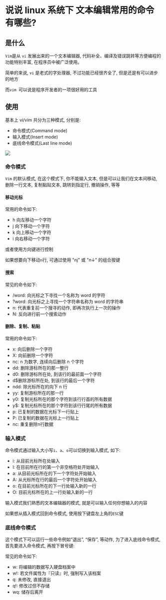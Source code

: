 # 说说 linux 系统下 文本编辑常用的命令有哪些? 

## 是什么

`Vim`是从 `vi` 发展出来的一个文本编辑器, 代码补全、编译及错误跳转等方便编程的功能特别丰富, 在程序员中被广泛使用。

简单的来说,  `vi` 是老式的字处理器, 不过功能已经很齐全了, 但是还是有可以进步的地方

而`vim `可以说是程序开发者的一项很好用的工具

## 使用

基本上 vi/vim 共分为三种模式, 分别是: 

- 命令模式(Command mode)
- 输入模式(Insert mode)
- 底线命令模式(Last line mode)

![](https://static.vue-js.com/265a0080-03d6-11ec-a752-75723a64e8f5.png)

### 命令模式

`Vim` 的默认模式, 在这个模式下, 你不能输入文本, 但是可以让我们在文本间移动, 删除一行文本, 复制黏贴文本, 跳转到指定行, 撤销操作, 等等

#### 移动光标

常用的命令如下: 

- h 向左移动一个字符
- j 向下移动一个字符
- k 向上移动一个字符
- i 向右移动一个字符

或者使用方向键进行控制

如果想要向下移动`n`行, 可通过使用 "nj" 或 "n↓" 的组合按键

#### 搜索

常见的命令如下: 

- /word: 向光标之下寻找一个名称为 word 的字符
- ?word: 向光标之上寻找一个字符串名称为 word 的字符串
- n: 代表重复前一个搜寻的动作, 即再次执行上一次的操作
- N: 反向进行前一个搜索动作

#### 删除、复制、粘贴

常用的命令如下: 

- x: 向后删除一个字符
- X: 向前删除一个字符
- nc: n 为数字, 连续向后删除 n 个字符
- dd: 删除游标所在的那一整行
- d0: 删除游标所在处, 到该行的最前面一个字符
- d$删除游标所在处, 到该行的最后一个字符
- ndd: 除光标所在的向下 n 行
- yy: 复制游标所在的那一行
- y0: 复制光标所在的那个字符到该行行首的所有数据
- y$: 复制光标所在的那个字符到该行行尾的所有数据
- p: 已复制的数据在光标下一行贴上
- P: 已复制的数据在光标上一行贴上
- nc: 重复删除n行数据

### 输入模式

命令模式通过输入大小写`i`、`a`、`o`可以切换到输入模式, 如下: 

- i: 从目前光标所在处输入
- I: 在目前所在行的第一个非空格符处开始输入
- a: 从目前光标所在的下一个字符处开始输入
- A: 从光标所在行的最后一个字符处开始输入
- o: 在目前光标所在的下一行处输入新的一行
- O: 目前光标所在的上一行处输入新的一行

输入模式我们熟悉的文本编辑器的模式, 就是可以输入任何你想输入的内容

如果想从插入模式回到命令模式, 使用按下键盘左上角的`ESC`键

### 底线命令模式

这个模式下可以运行一些命令例如“退出”, “保存”, 等动作, 为了进入底线命令模式, 首先要进入命令模式, 再按下冒号键: 

常见的命令如下: 

- w: 将编辑的数据写入硬盘档案中
- w!: 若文件属性为『只读』时, 强制写入该档案
- q: 未修改, 直接退出
- q!: 修改过但不存储
- wq: 储存后离开
